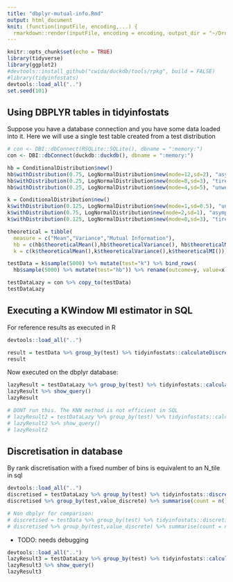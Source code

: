 ```yaml
---
title: "dbplyr-mutual-info.Rmd"
output: html_document
knit: (function(inputFile, encoding,...) {
  rmarkdown::render(inputFile, encoding = encoding, output_dir = "~/Dropbox/featureSelection/tidyinfostats") })
---
```


```r
knitr::opts_chunk$set(echo = TRUE)
library(tidyverse)
library(ggplot2)
#devtools::install_github("cwida/duckdb/tools/rpkg", build = FALSE)
#library(tidyinfostats)
devtools::load_all("..")
set.seed(101)
```

## Using DBPLYR tables in tidyinfostats

Suppose you have a database connection and you have some data loaded into it. Here we will use a single test table created from a test distribution

```r
# con <- DBI::dbConnect(RSQLite::SQLite(), dbname = ":memory:")
con <- DBI::dbConnect(duckdb::duckdb(), dbname = ":memory:")

hb = ConditionalDistribution$new()
hb$withDistribution(0.75, LogNormalDistribution$new(mode=12,sd=2), "asymptomatic")
hb$withDistribution(0.25, LogNormalDistribution$new(mode=8,sd=3), "tired")
hb$withDistribution(0.25, LogNormalDistribution$new(mode=4,sd=5), "unwell")

k = ConditionalDistribution$new()
k$withDistribution(0.125, LogNormalDistribution$new(mode=1,sd=0.5), "unwell")
k$withDistribution(0.75, LogNormalDistribution$new(mode=2,sd=1), "asymptomatic")
k$withDistribution(0.125, LogNormalDistribution$new(mode=8,sd=3), "tired")

theoretical = tibble(
  measure = c("Mean","Variance","Mutual Information"),
  hb = c(hb$theoreticalMean(),hb$theoreticalVariance(), hb$theoreticalMI()),
  k = c(k$theoreticalMean(),k$theoreticalVariance(),k$theoreticalMI()))

testData = k$sample(5000) %>% mutate(test="k") %>% bind_rows(
  hb$sample(5000) %>% mutate(test="hb")) %>% rename(outcome=y, value=x)

testDataLazy = con %>% copy_to(testData)
testDataLazy
```

## Executing a KWindow MI estimator in SQL

For reference results as executed in R
```r
devtools::load_all("..")

result = testData %>% group_by(test) %>% tidyinfostats::calculateDiscreteContinuousMI(outcome, value, method = "KWindow")
result
```

Now executed on the dbplyr database:
```r
lazyResult = testDataLazy %>% group_by(test) %>% tidyinfostats::calculateDiscreteContinuousMI(outcome, value, method = "KWindow")
lazyResult %>% show_query()
lazyResult

# DONT run this. The KNN method is not efficient in SQL
# lazyResult2 = testDataLazy %>% group_by(test) %>% tidyinfostats::calculateDiscreteContinuousMI(outcome, value, method = "KNN", useKWindow=FALSE)
# lazyResult2 %>% show_query()
# lazyResult2
```

## Discretisation in database

By rank discretisation with a fixed number of bins is equivalent to an N_tile in sql

```r
devtools::load_all("..")
discretised = testDataLazy %>% group_by(test) %>% tidyinfostats::discretise_ByRank(value, value_discrete, bins=3) %>% collect()
discretised %>% group_by(test,value_discrete) %>% summarise(count = n())

# Non dbplyr for comparison:
# discretised = testData %>% group_by(test) %>% tidyinfostats::discretise_ByRank(value, value_discrete, bins=3)
# discretised %>% group_by(test,value_discrete) %>% summarise(count = n())
```
* TODO: needs debugging

```r
devtools::load_all("..")
lazyResult3 = testDataLazy %>% group_by(test) %>% tidyinfostats::calculateDiscreteContinuousMI(outcome, value, method = "DiscretiseByRank", bins=100)
lazyResult3 %>% show_query()
lazyResult3
```
